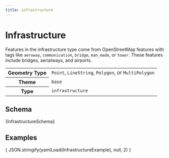 ```yaml
---
title: infrastructure
---
```





# Infrastructure

Features in the infrastructure type come from OpenStreetMap features with tags like `aeroway`, `communication`, `bridge`, `man_made`, or `tower`. These features include bridges, aerialways, and airports.

<table>
  <tbody>
  <tr>
    <th>Geometry Type</th>
    <td>
      <code>Point</code>, <code>LineString</code>, <code>Polygon</code>, or <code>MultiPolygon</code>
    </td>
  </tr>
  <tr>
    <th>Theme</th>
    <td><code>base</code></td>
  </tr>
  <tr>
    <th>Type</th>
    <td><code>infrastructure</code></td>
  </tr>
  </tbody>
</table>


## Schema

<Tabs>
  <TabItem value="browsable" label="Browsable" default>
    <JSONSchemaViewer schema={ yamlLoad(InfrastructureSchema) } resolverOptions={ generateResolverOptions({remote: true, yamlBasePath: '/base'})}/>
  </TabItem>
  <TabItem value="yaml" label="YAML" default>
    <CodeBlock language="jsx">{InfrastructureSchema}</CodeBlock>
  </TabItem>
</Tabs>

## Examples

<Tabs>
  <TabItem value="1" label="Infrastructure Example" default>
    <CodeBlock language="json">{ JSON.stringify(yamlLoad(InfrastructureExample), null, 2) }</CodeBlock>
  </TabItem>
</Tabs>
